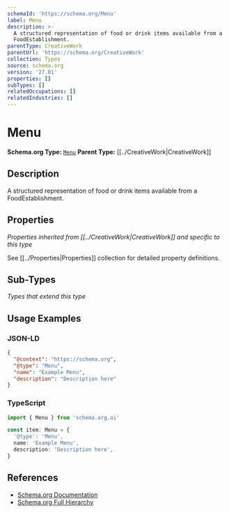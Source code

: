 ```yaml
---
schemaId: 'https://schema.org/Menu'
label: Menu
description: >-
  A structured representation of food or drink items available from a
  FoodEstablishment.
parentType: CreativeWork
parentUrl: 'https://schema.org/CreativeWork'
collection: Types
source: schema.org
version: '27.01'
properties: []
subTypes: []
relatedOccupations: []
relatedIndustries: []
---
```

# Menu

**Schema.org Type:** [`Menu`](https://schema.org/Menu)
**Parent Type:** [[../CreativeWork|CreativeWork]]

## Description

A structured representation of food or drink items available from a FoodEstablishment.

## Properties

*Properties inherited from [[../CreativeWork|CreativeWork]] and specific to this type*

See [[../Properties|Properties]] collection for detailed property definitions.

## Sub-Types

*Types that extend this type*

## Usage Examples

### JSON-LD

```json
{
  "@context": "https://schema.org",
  "@type": "Menu",
  "name": "Example Menu",
  "description": "Description here"
}
```

### TypeScript

```typescript
import { Menu } from 'schema.org.ai'

const item: Menu = {
  '@type': 'Menu',
  name: 'Example Menu',
  description: 'Description here',
}
```

## References

- [Schema.org Documentation](https://schema.org/Menu)
- [Schema.org Full Hierarchy](https://schema.org/docs/full.html)

